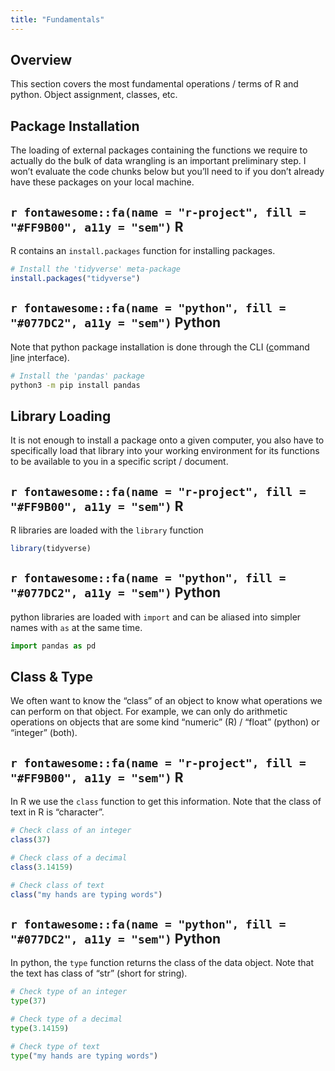 ```yaml
---
title: "Fundamentals"
---
```


## Overview

This section covers the most fundamental operations / terms of R and python. Object assignment, classes, etc.

## Package Installation

The loading of external packages containing the functions we require to actually do the bulk of data wrangling is an important preliminary step. I won't evaluate the code chunks below but you'll need to if you don't already have these packages on your local machine.

:::panel-tabset
## `r fontawesome::fa(name = "r-project", fill = "#FF9B00", a11y = "sem")` R

R contains an `install.packages` function for installing packages.

```r
# Install the 'tidyverse' meta-package
install.packages("tidyverse")
```

## `r fontawesome::fa(name = "python", fill = "#077DC2", a11y = "sem")` Python

Note that python package installation is done through the CLI (<u>c</u>ommand <u>l</u>ine <u>i</u>nterface).

```bash
# Install the 'pandas' package
python3 -m pip install pandas
```
:::

## Library Loading

It is not enough to install a package onto a given computer, you also have to specifically load that library into your working environment for its functions to be available to you in a specific script / document.

:::panel-tabset
## `r fontawesome::fa(name = "r-project", fill = "#FF9B00", a11y = "sem")` R

R libraries are loaded with the `library` function

```r
library(tidyverse)
```

## `r fontawesome::fa(name = "python", fill = "#077DC2", a11y = "sem")` Python

python libraries are loaded with `import` and can be aliased into simpler names with `as` at the same time.

```python
import pandas as pd
```
:::

## Class & Type

We often want to know the "class" of an object to know what operations we can perform on that object. For example, we can only do arithmetic operations on objects that are some kind "numeric" (R) / "float" (python) or "integer" (both).

:::panel-tabset
## `r fontawesome::fa(name = "r-project", fill = "#FF9B00", a11y = "sem")` R

In R we use the `class` function to get this information. Note that the class of text in R is "character".

```r
# Check class of an integer
class(37)

# Check class of a decimal
class(3.14159)

# Check class of text
class("my hands are typing words")
```

## `r fontawesome::fa(name = "python", fill = "#077DC2", a11y = "sem")` Python

In python, the `type` function returns the class of the data object. Note that the text has class of "str" (short for string).

```python
# Check type of an integer
type(37)

# Check type of a decimal
type(3.14159)

# Check type of text
type("my hands are typing words")
```
:::

